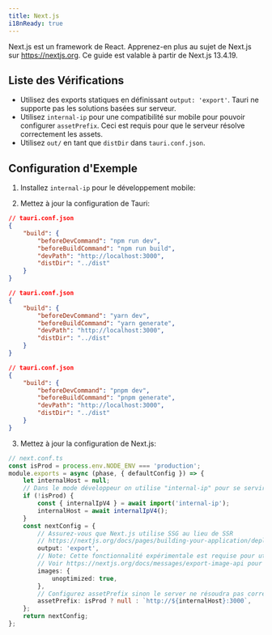 ---
title: Next.js
i18nReady: true
---


Next.js est un framework de React. Apprenez-en plus au sujet de Next.js sur https://nextjs.org. Ce guide est valable à partir de Next.js 13.4.19.

## Liste des Vérifications

- Utilisez des exports statiques en définissant `output: 'export'`. Tauri ne supporte pas les solutions basées sur serveur.
- Utilisez `internal-ip` pour une compatibilité sur mobile pour pouvoir configurer `assetPrefix`. Ceci est requis pour que le serveur résolve correctement les assets.
- Utilisez `out/` en tant que `distDir` dans `tauri.conf.json`.

## Configuration d'Exemple

1. Installez `internal-ip` pour le développement mobile:

<CommandTabs
	npm="npm install --save-dev internal-ip"
	yarn="yarn add -D internal-ip"
	pnpm="pnpm add -D internal-ip"
/>

2. Mettez à jour la configuration de Tauri:

<Tabs>
	<TabItem label="npm">

```json
// tauri.conf.json
{
	"build": {
		"beforeDevCommand": "npm run dev",
		"beforeBuildCommand": "npm run build",
		"devPath": "http://localhost:3000",
		"distDir": "../dist"
	}
}
```

</TabItem>
<TabItem label="yarn">

```json
// tauri.conf.json
{
	"build": {
		"beforeDevCommand": "yarn dev",
		"beforeBuildCommand": "yarn generate",
		"devPath": "http://localhost:3000",
		"distDir": "../dist"
	}
}
```

</TabItem>
<TabItem label="pnpm">

```json
// tauri.conf.json
{
	"build": {
		"beforeDevCommand": "pnpm dev",
		"beforeBuildCommand": "pnpm generate",
		"devPath": "http://localhost:3000",
		"distDir": "../dist"
	}
}
```

</TabItem>
</Tabs>

3. Mettez à jour la configuration de Next.js:

```ts
// next.conf.ts
const isProd = process.env.NODE_ENV === 'production';
module.exports = async (phase, { defaultConfig }) => {
	let internalHost = null;
	// Dans le mode développeur on utilise "internal-ip" pour se servir des assets.
	if (!isProd) {
		const { internalIpV4 } = await import('internal-ip');
		internalHost = await internalIpV4();
	}
	const nextConfig = {
		// Assurez-vous que Next.js utilise SSG au lieu de SSR
		// https://nextjs.org/docs/pages/building-your-application/deploying/static-exports
		output: 'export',
		// Note: Cette fonctionnalité expérimentale est requise pour utiliser NextJS Image en mode SSG.
		// Voir https://nextjs.org/docs/messages/export-image-api pour des solutions différentes.
		images: {
			unoptimized: true,
		},
		// Configurez assetPrefix sinon le server ne résoudra pas correctement vos assets.
		assetPrefix: isProd ? null : `http://${internalHost}:3000`,
	};
	return nextConfig;
};
```